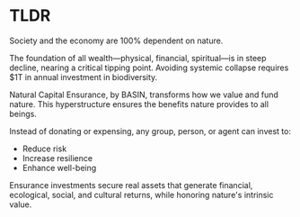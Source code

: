 # TLDR

Society and the economy are 100% dependent on nature.

The foundation of all wealth—physical, financial, spiritual—is in steep decline, nearing a critical tipping point. Avoiding systemic collapse requires $1T in annual investment in biodiversity.

Natural Capital Ensurance, by BASIN, transforms how we value and fund nature. This hyperstructure ensures the benefits nature provides to all beings.

Instead of donating or expensing, any group, person, or agent can invest to:
- Reduce risk
- Increase resilience
- Enhance well-being

Ensurance investments secure real assets that generate financial, ecological, social, and cultural returns, while honoring nature's intrinsic value.